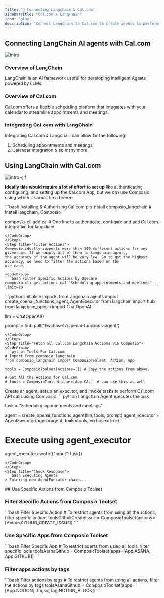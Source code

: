 ```yaml
---
title: "🚀 Connecting Langchain & Cal.com"
sidebarTitle: "Cal.com x Langchain"
icon: "play"
description: "Connect LangChain to Cal.com to create agents to perform tasks using natural language"
---
```


## Connecting LangChain AI agents with Cal.com
![intro](/media/intro.jpg)

### Overview of LangChain

LangChain is an AI framework useful for developing intelligent Agents powered by LLMs.

### Overview of Cal.com

Cal.com offers a flexible scheduling platform that integrates with your calendar to streamline appointments and meetings.

### Integrating Cal.com with LangChain

Integrating Cal.com & Langchain can allow for the following:

1. Scheduling appointments and meetings
2. Calendar integration
& so many more

## Using LangChain with Cal.com
![intro-gif](/media/intro.gif)
<Steps>
<Step title="Setting Up the Environment">

**Ideally this would require a lot of effort to set up** like authenticating, configuring, and setting up the Cal.com App, but we can use Composio using which it should be a breeze.

<CodeGroup>
```bash Installing & Authorising Cal.com
pip install composio_langchain # Install langchain, Composio 

composio-cli add cal # One line to authenticate, configure and add Cal.com integration for langchain
```
</CodeGroup>
</Step>
<Step title="Filter Actions">
Composio ideally supports more than 100 different actions for any given app. If we supply all of them to langchain agents, 
the accuracy of the agent will be very low. So to get the highest accuracy, we need to filter the actions based on the 
use case.

<CodeGroup>
```bash Filter Specific Actions by Usecase
composio-cli get-actions cal "Scheduling appointments and meetings" --limit=10
```
</CodeGroup>

</Step>
<Step title="Import Base Packages">

<CodeGroup>
```python Initialise Imports
from langchain.agents import create_openai_functions_agent, AgentExecutor
from langchain import hub
from langchain_openai import ChatOpenAI


llm = ChatOpenAI()

prompt = hub.pull("hwchase17/openai-functions-agent")
```
</CodeGroup>
</Step>
<Step title="Fetch all Cal.com Langchain Actions via Composio">
<CodeGroup>
```python Tools For Cal.com
# Import from composio_langchain
from composio_langchain import ComposioToolset, Action, App

tools = ComposioToolset(actions=[]) # Copy the actions from above. 

# Get All the Actions for Cal.com
# tools = ComposioToolset(apps=[App.CAL]) # can use this as well
```
</CodeGroup>
</Step>
<Step title="Execute the Agent">
Create an agent, set up an executor, and invoke tasks to perform Cal.com API calls using Composio. 
<CodeGroup>
```python Langchain Agent executes the task

task = "Scheduling appointments and meetings"

agent = create_openai_functions_agent(llm, tools, prompt)
agent_executor = AgentExecutor(agent=agent, tools=tools, verbose=True)

# Execute using agent_executor
agent_executor.invoke({"input": task})
```
</CodeGroup>
</Step>
<Step title="Check Response">
```bash Executing Agents
> Entering new AgentExecutor chain...
```
</Step>
</Steps>
## Use Specific Actions from Composio Toolset

### Filter Specific Actions from Composio Toolset

<CodeGroup>
```bash Filter Specific Action
# To restrict agents from using all the actions, filter specific actions
toolsGithubCreateIssue = ComposioToolset(actions=[Action.GITHUB_CREATE_ISSUE])
```
</CodeGroup>

### Use Specific Apps from Composio Toolset
<CodeGroup>
```bash Filter Specific App
# To restrict agents from using all tools, filter specific tools
toolsAsanaGithub = ComposioToolset(apps=[App.ASANA, App.GITHUB])
```
</CodeGroup>

### Filter apps actions by tags 
<CodeGroup>
```bash Filter actions by tags
# To restrict agents from using all actions, filter the actions by tags
toolsAsanaGithub = ComposioToolset(apps=[App.NOTION], tags=[Tag.NOTION_BLOCK])
```
</CodeGroup>

